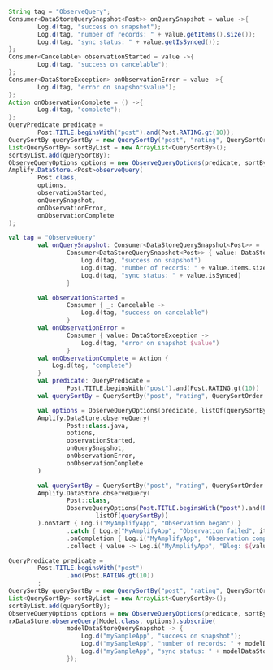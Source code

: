 <BlockSwitcher>
<Block name="Java">

```java
String tag = "ObserveQuery";
Consumer<DataStoreQuerySnapshot<Post>> onQuerySnapshot = value ->{
        Log.d(tag, "success on snapshot");
        Log.d(tag, "number of records: " + value.getItems().size());
        Log.d(tag, "sync status: " + value.getIsSynced());
};
Consumer<Cancelable> observationStarted = value ->{
        Log.d(tag, "success on cancelable");
};
Consumer<DataStoreException> onObservationError = value ->{
        Log.d(tag, "error on snapshot$value");
};
Action onObservationComplete = () ->{
        Log.d(tag, "complete");
};
QueryPredicate predicate =
        Post.TITLE.beginsWith("post").and(Post.RATING.gt(10));
QuerySortBy querySortBy = new QuerySortBy("post", "rating", QuerySortOrder.ASCENDING);
List<QuerySortBy> sortByList = new ArrayList<QuerySortBy>();
sortByList.add(querySortBy);
ObserveQueryOptions options = new ObserveQueryOptions(predicate, sortByList);
Amplify.DataStore.<Post>observeQuery(
        Post.class,
        options,
        observationStarted,
        onQuerySnapshot,
        onObservationError,
        onObservationComplete
);
```

</Block>
<Block name="Kotlin - Callbacks">

```kotlin
val tag = "ObserveQuery"
        val onQuerySnapshot: Consumer<DataStoreQuerySnapshot<Post>> =
                Consumer<DataStoreQuerySnapshot<Post>> { value: DataStoreQuerySnapshot<Post> ->
                    Log.d(tag, "success on snapshot")
                    Log.d(tag, "number of records: " + value.items.size)
                    Log.d(tag, "sync status: " + value.isSynced)
                }

        val observationStarted =
                Consumer { _: Cancelable ->
                    Log.d(tag, "success on cancelable")
                }
        val onObservationError =
                Consumer { value: DataStoreException ->
                    Log.d(tag, "error on snapshot $value")
                }
        val onObservationComplete = Action {
            Log.d(tag, "complete")
        }
        val predicate: QueryPredicate =
                Post.TITLE.beginsWith("post").and(Post.RATING.gt(10))
        val querySortBy = QuerySortBy("post", "rating", QuerySortOrder.ASCENDING)

        val options = ObserveQueryOptions(predicate, listOf(querySortBy))
        Amplify.DataStore.observeQuery(
                Post::class.java,
                options,
                observationStarted,
                onQuerySnapshot,
                onObservationError,
                onObservationComplete
        )
```

</Block>
<Block name="Kotlin - Coroutines (Beta)">

```kotlin
        val querySortBy = QuerySortBy("post", "rating", QuerySortOrder.ASCENDING)
        Amplify.DataStore.observeQuery(
                Post::class,
                ObserveQueryOptions(Post.TITLE.beginsWith("post").and(Post.RATING.gt(10)),
                        listOf(querySortBy))
        ).onStart { Log.i("MyAmplifyApp", "Observation began") }
                .catch { Log.e("MyAmplifyApp", "Observation failed", it) }
                .onCompletion { Log.i("MyAmplifyApp", "Observation complete") }
                .collect { value -> Log.i("MyAmplifyApp", "Blog: ${value.items.size}") }
```

</Block>
<Block name="RxJava">

```java
QueryPredicate predicate =
        Post.TITLE.beginsWith("post")
                .and(Post.RATING.gt(10))
        ;
QuerySortBy querySortBy = new QuerySortBy("post", "rating", QuerySortOrder.ASCENDING);
List<QuerySortBy> sortByList = new ArrayList<QuerySortBy>();
sortByList.add(querySortBy);
ObserveQueryOptions options = new ObserveQueryOptions(predicate, sortByList);
rxDataStore.observeQuery(Model.class, options).subscribe(
                modelDataStoreQuerySnapshot -> {
                    Log.d("mySampleApp", "success on snapshot");
                    Log.d("mySampleApp", "number of records: " + modelDataStoreQuerySnapshot.getItems().size());
                    Log.d("mySampleApp", "sync status: " + modelDataStoreQuerySnapshot.getIsSynced());
                });
```

</Block>
</BlockSwitcher>
